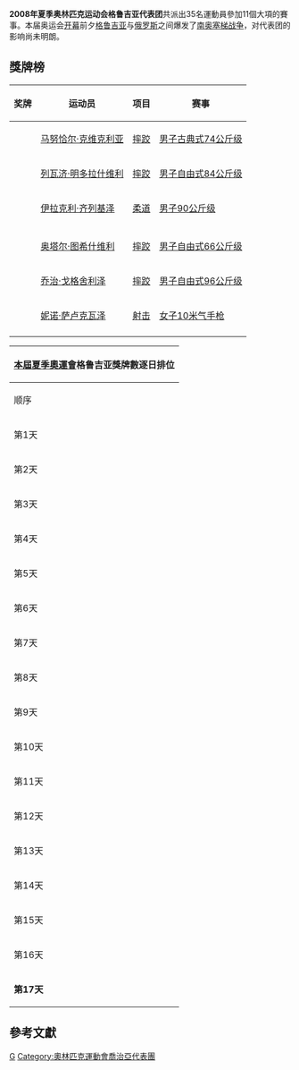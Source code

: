{{Infobox Country Olympics
|NOC=GEO
|games=2008年夏季
|competitors=35
|sports=11
|flagbearer=
|officials=
|gold=3
|silver=0
|bronze=3
|total=6
|rank=27
}}
'''2008年夏季奥林匹克运动会格鲁吉亚代表团'''共派出35名運動員參加11個大項的賽事。本届奥运会[[2008年夏季奥林匹克运动会开幕式|开幕]]前夕[[格鲁吉亚|格鲁吉亚]]与[[俄罗斯|俄罗斯]]之间爆发了[[2008年南奥塞梯战争|南奥塞梯战争]]，对代表团的影响尚未明朗。

== 獎牌榜 ==
{| class="wikitable sortable" style="font-size:88%" 
|-bgcolor=#efefef
! 奖牌
! 运动员
! 项目
! 赛事
|-
| {{gold medal}} || [[马努恰尔·克维克利亚|马努恰尔·克维克利亚]] || [[2008年夏季奧林匹克運動會摔跤比賽|摔跤]] || [[2008年夏季奧林匹克運動會摔跤比賽—男子古典式74公斤級|男子古典式74公斤级]]
|-
| {{gold medal}} || [[列瓦济·明多拉什维利|列瓦济·明多拉什维利]] || [[2008年夏季奧林匹克運動會摔跤比賽|摔跤]] || [[2008年夏季奧林匹克運動會摔跤比賽—男子自由式84公斤級|男子自由式84公斤级]]
|-
| {{gold medal}} || [[伊拉克利·齐列基泽|伊拉克利·齐列基泽]] || [[2008年夏季奧林匹克運動會柔道比賽|柔道]] || [[2008年夏季奧林匹克運動會柔道比賽－男子90公斤级|男子90公斤级]]
|-

|-
| {{bronze medal}} || [[奥塔尔·图希什维利|奥塔尔·图希什维利]] || [[2008年夏季奧林匹克運動會摔跤比賽|摔跤]] || [[2008年夏季奧林匹克運動會摔跤比賽—男子自由式66公斤級|男子自由式66公斤级]]
|-
| {{bronze medal}} || [[乔治·戈格舍利泽|乔治·戈格舍利泽]] || [[2008年夏季奧林匹克運動會摔跤比賽|摔跤]] || [[2008年夏季奧林匹克運動會摔跤比賽—男子自由式96公斤級|男子自由式96公斤级]]
|-
| {{bronze medal}} || [[妮诺·萨卢克瓦泽|妮诺·萨卢克瓦泽]] || [[2008年夏季奧林匹克運動會射击比賽|射击]] || [[2008年夏季奧林匹克運動會射擊比賽－女子10米空气手枪|女子10米气手枪]]
|-

|}

{|  class="wikitable" style="font-size:85%" align="right" 
|- bgcolor="#efefef"
!colspan=7|[[2008年夏季奧林匹克運動會|本屆夏季奧運會]]'''格鲁吉亚獎牌數逐日排位'''
|- style="text-align:center;"
|顺序
|[[2008年8月|8月]]
|'''位次'''
| bgcolor="gold" |金牌
| bgcolor="silver" |银牌
| bgcolor="CC9966" |铜牌
|奖牌
|- style="text-align:center;"
|第1天
|8日
|－
|－
|－
|－
|－
|- style="background:#ccccff; text-align:center;"
|第2天
|9日
|－
|0
|0
|0
|0
|- style="text-align:center;"
|第3天
|10日
|23
|0
|0
|1
|1
|- style="background:#ccccff; text-align:center;"
|第4天
|11日
|32
|0
|0
|1
|1
|- style="text-align:center;"
|第5天
|12日
|35
|0
|0
|1
|1
|- style="background:#ccccff; text-align:center;"
|第6天
|13日
|10
|2
|0
|1
|3
|- style="text-align:center;"
|第7天
|14日
|12
|2
|0
|1
|3
|- style="background:#ccccff; text-align:center;"
|第8天
|15日
|
|
|
|
|
|- style="text-align:center;"
|第9天
|16日
|
|
|
|
|
|- style="background:#ccccff; text-align:center;"
|第10天
|17日
|
|
|
|
|
|- style="text-align:center;"
|第11天
|18日
|
|
|
|
|
|- style="background:#ccccff; text-align:center;"
|第12天
|19日
|
|
|
|
|
|- style="text-align:center;"
|第13天
|20日
|
|
|
|
|
|- style="background:#ccccff; text-align:center;"
|第14天
|21日
|
|
|
|
|
|- style="text-align:center;"
|第15天
|22日
|
|
|
|
|
|- style="background:#ccccff; text-align:center;"
|第16天
|23日
|
|
|
|
|
|- style="background:#ccccff; text-align:center;"
|'''第17天'''
|'''24日'''
|27
|3
|0
|3
|6
|}

== 參考文獻 ==
{{reflist}}

{{NOCin2008SummerOlympics}}

[[Category:2008年夏季奧林匹克運動會代表團|G]]
[[Category:奧林匹克運動會喬治亞代表團|Category:奧林匹克運動會喬治亞代表團]]
